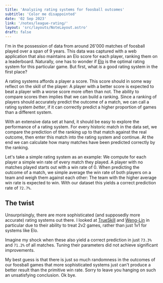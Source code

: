 ```yaml
---
title: 'Analyzing rating systems for foosball outcomes'
subtitle: 'Color me disappointed'
date: '02 Sep 2023'
link: '/notes/league-rating/'
layout: 'src/layouts/NoteLayout.astro'
draft: false
---
```



<Title
	subtitle={frontmatter.subtitle}
	date={frontmatter.date}>
	{frontmatter.title}
</Title>

I'm in the possession of data from around 26'000 matches of foosball played over a span of 9
years. This data was captured with a web application that also maintains an Elo score for each
player, ranking them on a leaderboard. Naturally, one has to wonder if
[Elo](https://en.wikipedia.org/wiki/Elo_rating_system) is the optimal rating system
for this particular game. But first, what _is_ a good rating system in the first place?

A rating systems affords a player a score. This score should in some way reflect on the skill
of the player: A player with a better score is expected to beat a player with a worse score
more often than not. The ability to compare scores then implies that we can build a ranking.
Since a ranking of players should accurately predict the outcome of a match, we can call a
rating system _better_, if it can correctly predict a higher proportion of games than a
different system.

With an extensive data set at hand, it should be easy to explore the performance of a rating
system. For every historic match in the data set, we compare the prediction of the ranking up
to that match against the real outcome, then enter this match into the rating system and
continue. At the end we can calculate how many matches have been predicted correctly by the
ranking.

Let's take a simple rating system as an example: We compute for each player a simple win rate
of every match they played. A player with no matches played starts out with a win rate of 0.
When predicting the outcome of a match, we simple average the win rate of both players on a
team and weigh them against each other: The team with the higher average win rate is expected
to win. With our dataset this yields a correct prediction rate of `72.7%`.

## The twist

Unsurprisingly, there are more sophisticated (and supposedly more accurate) rating systems out
there. I looked at [TrueSkill](https://en.wikipedia.org/wiki/TrueSkill) and
[Weng-Lin](https://jmlr.csail.mit.edu/papers/volume12/weng11a/weng11a.pdf) in particular
due to their ability to treat 2v2 games, rather than just 1v1 for systems like Elo.

Imagine my shock when these also yield a correct prediction in just `73.3%` and
`71.2%` of all matches. Tuning their parameters did not achieve significant improvements.

My best guess is that there is just so much randomness in the outcomes of our foosball games
that more sophisticated systems just can't produce a better result than the primitive win
rate. Sorry to leave you hanging on such an unsatisfying conclusion. Ok bye.
